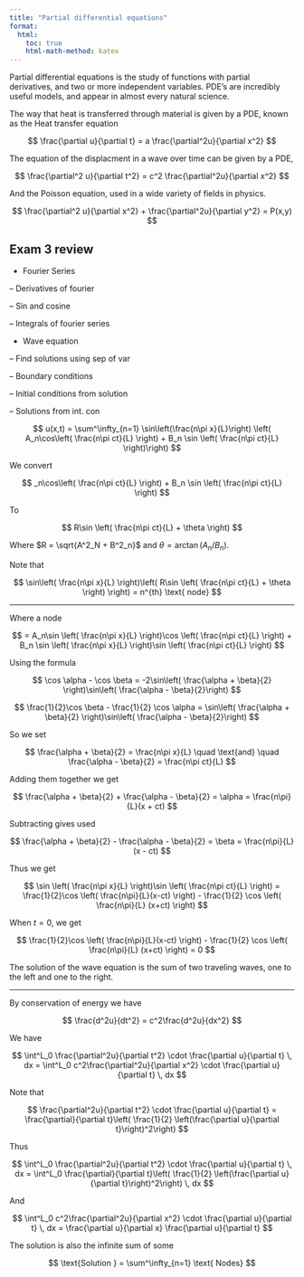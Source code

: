 ```yaml
---
title: "Partial differential equations"
format:
  html:
    toc: true
    html-math-method: katex
---
```


Partial differential equations is the study of functions with partial derivatives, and two or more independent variables. PDE's are incredibly useful models, and appear in almost every natural science.

The way that heat is transferred through material is given by a PDE, known as the Heat transfer equation

$$
\frac{\partial u}{\partial t} = a \frac{\partial^2u}{\partial x^2}
$$

The equation of the displacment in a wave over time can be given by a PDE,

$$
\frac{\partial^2 u}{\partial t^2} = c^2 \frac{\partial^2u}{\partial x^2}
$$

And the Poisson equation, used in a wide variety of fields in physics.

$$
\frac{\partial^2 u}{\partial x^2} + \frac{\partial^2u}{\partial y^2} = P(x,y)
$$


## Exam 3 review

- Fourier Series

-- Derivatives of fourier

-- Sin and cosine

-- Integrals of fourier series

- Wave equation

-- Find solutions using sep of var

-- Boundary conditions

-- Initial conditions from solution

-- Solutions from int. con

$$
u(x,t) = \sum^\infty_{n=1} \sin\left(\frac{n\pi x}{L}\right) \left(  A_n\cos\left( \frac{n\pi ct}{L} \right)  + B_n \sin \left( \frac{n\pi ct}{L} \right)\right) 
$$

We convert

$$
_n\cos\left( \frac{n\pi ct}{L} \right)  + B_n \sin \left( \frac{n\pi ct}{L} \right)
$$

To

$$
R\sin \left( \frac{n\pi ct}{L} + \theta \right)
$$

Where $R = \sqrt{A^2_N + B^2_n}$ and $\theta = \arctan(A_n/B_n)$.

Note that

$$
\sin\left( \frac{n\pi x}{L} \right)\left( R\sin \left( \frac{n\pi ct}{L} + \theta \right)
 \right) = n^{th} \text{ node}
$$

-------

Where a node

$$
= A_n\sin \left( \frac{n\pi x}{L} \right)\cos \left( \frac{n\pi ct}{L} \right) + B_n \sin \left( \frac{n\pi x}{L} \right)\sin \left( \frac{n\pi ct}{L} \right) 
$$

Using the formula

$$
\cos \alpha - \cos \beta = -2\sin\left( \frac{\alpha + \beta}{2} \right)\sin\left( \frac{\alpha - \beta}{2}\right)
$$

$$
\frac{1}{2}\cos \beta - \frac{1}{2} \cos \alpha = \sin\left( \frac{\alpha + \beta}{2} \right)\sin\left( \frac{\alpha - \beta}{2}\right)
$$

So we set

$$
\frac{\alpha + \beta}{2} = \frac{n\pi x}{L} \quad \text{and} \quad \frac{\alpha - \beta}{2} = \frac{n\pi ct}{L}
$$

Adding them together we get

$$
\frac{\alpha + \beta}{2} + \frac{\alpha - \beta}{2} = \alpha = \frac{n\pi}{L}(x + ct)
$$

Subtracting gives used

$$
\frac{\alpha + \beta}{2} - \frac{\alpha - \beta}{2} = \beta = \frac{n\pi}{L}(x - ct)
$$

Thus we get

$$
\sin \left( \frac{n\pi x}{L} \right)\sin \left( \frac{n\pi ct}{L} \right)  = \frac{1}{2}\cos \left( \frac{n\pi}{L}(x-ct) \right) - \frac{1}{2} \cos \left( \frac{n\pi}{L} (x+ct) \right)
$$

When $t = 0$, we get

$$
\frac{1}{2}\cos \left( \frac{n\pi}{L}(x-ct) \right) - \frac{1}{2} \cos \left( \frac{n\pi}{L} (x+ct) \right) = 0
$$

The solution of the wave equation is the sum of two traveling waves, one to the left and one to the right.

-----------

By conservation of energy we have

$$
\frac{d^2u}{dt^2} = c^2\frac{d^2u}{dx^2}
$$

We have

$$
\int^L_0 \frac{\partial^2u}{\partial t^2} \cdot \frac{\partial u}{\partial t} \, dx = \int^L_0 c^2\frac{\partial^2u}{\partial x^2} \cdot \frac{\partial u}{\partial t} \, dx 
$$

Note that

$$
\frac{\partial^2u}{\partial t^2} \cdot \frac{\partial u}{\partial t} = \frac{\partial}{\partial t}\left( \frac{1}{2} \left(\frac{\partial u}{\partial t}\right)^2\right)
$$

Thus

$$
\int^L_0 \frac{\partial^2u}{\partial t^2} \cdot \frac{\partial u}{\partial t} \, dx = \int^L_0 \frac{\partial}{\partial t}\left( \frac{1}{2} \left(\frac{\partial u}{\partial t}\right)^2\right) \, dx
$$

And

$$
\int^L_0 c^2\frac{\partial^2u}{\partial x^2} \cdot \frac{\partial u}{\partial t} \, dx = \frac{\partial u}{\partial x} \frac{\partial u}{\partial t}
$$

The solution is also the infinite sum of some

$$
\text{Solution } = \sum^\infty_{n=1} \text{ Nodes}
$$